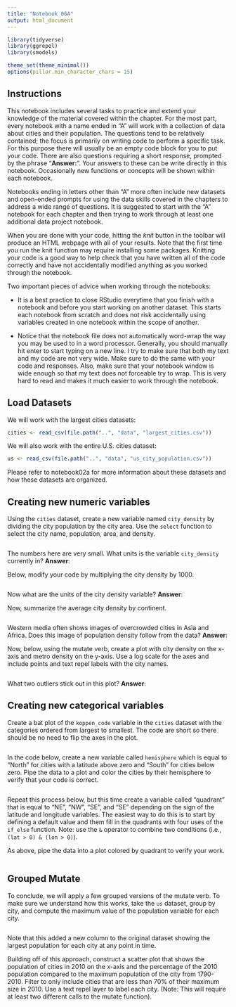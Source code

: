 ```yaml
---
title: "Notebook 06A"
output: html_document
---
```


```r
library(tidyverse)
library(ggrepel)
library(smodels)

theme_set(theme_minimal())
options(pillar.min_character_chars = 15)
```

## Instructions

This notebook includes several tasks to practice and extend your knowledge of
the material covered within the chapter. For the most part, every notebook with
a name ended in "A" will work with a collection of data about cities and their
population. The questions tend to be relatively contained; the focus is
primarily on writing code to perform a specific task. For this purpose there
will usually be an empty code block for you to put your code. There are also
questions requiring a short response, prompted by the phrase "**Answer:**".
Your answers to these can be write directly in this notebook. Occasionally
new functions or concepts will be shown within each notebook.

Notebooks ending in letters other than "A" more often include new datasets and
open-ended prompts for using the data skills covered in the chapters to address
a wide range of questions. It is suggested to start with the "A" notebook for
each chapter and then trying to work through at least one additional data
project notebook.

When you are done with your code, hitting the *knit* button in the toolbar will
produce an HTML webpage with all of your results. Note that the first time you
run the knit function may require installing some packages. Knitting your code
is a good way to help check that you have written all of the code correctly and
have not accidentally modified anything as you worked through the notebook.

Two important pieces of advice when working through the notebooks:

- It is a best practice to close RStudio everytime that you finish with a
notebook and before you start working on another dataset. This starts each
notebook from scratch and does not risk accidentally using variables created in
one notebook within the scope of another.

- Notice that the notebook file does not automatically word-wrap the way you
may be used to in a word processor. Generally, you should manually hit enter to
start typing on a new line. I try to make sure that both my text and my code are
not very wide. Make sure to do the same with your code and responses. Also, make
sure that your notebook window is wide enough so that my text does not forceable
try to wrap. This is very hard to read and makes it much easier to work through
the notebook.

## Load Datasets

We will work with the largest cities datasets:

```r
cities <- read_csv(file.path("..", "data", "largest_cities.csv"))
```

We will also work with the entire U.S. cities dataset:

```r
us <- read_csv(file.path("..", "data", "us_city_population.csv"))
```

Please refer to notebook02a for more information about these datasets and how
these datasets are organized.

## Creating new numeric variables

Using the `cities` dataset, create a new variable named `city_density` by
dividing the city population by the city area. Use the `select` function
to select the city name, population, area, and density.

```r

```

The numbers here are very small. What units is the variable `city_density`
currently in? **Answer**:

Below, modify your code by multiplying the city density by 1000.

```r

```

Now what are the units of the city density variable? **Answer**:

Now, summarize the average city density by continent.

```r

```

Western media often shows images of overcrowded cities in Asia and Africa. Does
this image of population density follow from the data? **Answer**:

Now, below, using the mutate verb, create a plot with city density on the x-axis
and metro density on the y-axis. Use a log scale for the axes and include points
and text repel labels with the city names.

```r

```

What two outliers stick out in this plot? **Answer**:

## Creating new categorical variables

Create a bat plot of the `koppen_code` variable in the `cities` dataset with the
categories ordered from largest to smallest. The code are short so there should be
no need to flip the axes in the plot.

```r

```

In the code below, create a new variable called `hemisphere` which is equal to
"North" for cities with a latitude above zero and "South" for cities below zero.
Pipe the data to a plot and color the cities by their hemisphere to verify that
your code is correct.

```r

```

Repeat this process below, but this time create a variable called "quadrant" that
is equal to "NE", "NW", "SE", and "SE" depending on the sign of the latitude and
longitude variables. The easiest way to do this is to start by defining a default
value and them fill in the quadrants with four uses of the `if_else` function.
Note: use the `&` operator to combine two conditions (i.e., `(lat > 0) & (lon > 0)`).

As above, pipe the data into a plot colored by quadrant to verify your work.

```r

```

## Grouped Mutate

To conclude, we will apply a few grouped versions of the mutate verb. To make
sure we understand how this works, take the `us` dataset, group by city, and 
compute the maximum value of the population variable for each city.

```r

```

Note that this added a new column to the original dataset showing the largest
population for each city at any point in time.

Building off of this approach, construct a scatter plot that shows the population
of cities in 2010 on the x-axis and the percentage of the 2010 population compared
to the maximum population of the city from 1790-2010. Filter to only include cities
that are less than 70% of their maximum size in 2010. Use a text repel layer to
label each city. (Note: This will require at least two different calls to the 
mutate function).

```r

```


